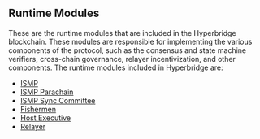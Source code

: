 ## Runtime Modules

These are the runtime modules that are included in the Hyperbridge blockchain. These modules are responsible for implementing the various components of the protocol, such as the consensus and state machine verifiers, cross-chain governance, relayer incentivization, and other components. The runtime modules included in Hyperbridge are:

- [ISMP](/developers/modules/ismp)
- [ISMP Parachain](/developers/modules/ismp-parachain)
- [ISMP Sync Committee](/developers/modules/sync-committee)
- [Fishermen](/developers/modules/fishermen)
- [Host Executive](/developers/modules/host-executive)
- [Relayer](/developers/modules/relayer)
